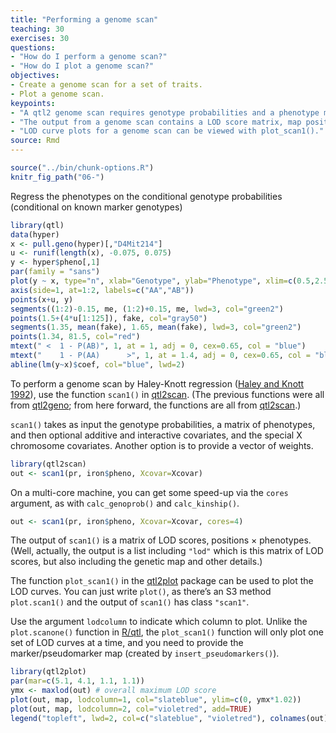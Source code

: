 ```yaml
---
title: "Performing a genome scan"
teaching: 30
exercises: 30
questions:
- "How do I perform a genome scan?"
- "How do I plot a genome scan?"
objectives:
- Create a genome scan for a set of traits.
- Plot a genome scan.
keypoints:
- "A qtl2 genome scan requires genotype probabilities and a phenotype matrix."
- "The output from a genome scan contains a LOD score matrix, map positions, and phenotypes."
- "LOD curve plots for a genome scan can be viewed with plot_scan1()."
source: Rmd
---
```


```r
source("../bin/chunk-options.R")
knitr_fig_path("06-")
```
Regress the phenotypes on the conditional genotype probabilities (conditional on known marker genotypes)

```r
library(qtl)
data(hyper)
x <- pull.geno(hyper)[,"D4Mit214"]
u <- runif(length(x), -0.075, 0.075)
y <- hyper$pheno[,1]
par(family = "sans")
plot(y ~ x, type="n", xlab="Genotype", ylab="Phenotype", xlim=c(0.5,2.5), xaxs="i", xaxt="n")
axis(side=1, at=1:2, labels=c("AA","AB"))
points(x+u, y)
segments((1:2)-0.15, me, (1:2)+0.15, me, lwd=3, col="green2")
points(1.5+(4*u[1:125]), fake, col="gray50")
segments(1.35, mean(fake), 1.65, mean(fake), lwd=3, col="green2")
points(1.34, 81.5, col="red")
mtext(" <  1 - P(AB)", 1, at = 1, adj = 0, cex=0.65, col = "blue")
mtext("    1 - P(AA)      >", 1, at = 1.4, adj = 0, cex=0.65, col = "blue")
abline(lm(y~x)$coef, col="blue", lwd=2)
```

To perform a genome scan by Haley-Knott regression
([Haley and Knott 1992](https://www.ncbi.nlm.nih.gov/pubmed/16718932)),
use the function `scan1()` in
[qtl2scan](https://github.com/rqtl/qtl2scan). (The previous functions 
were all from [qtl2geno](https://github.com/rqtl/qtl2geno); from here
forward, the functions are all from
[qtl2scan](https://github.com/rqtl/qtl2scan).)

`scan1()` takes as input the genotype probabilities, a matrix of phenotypes, and then optional additive and interactive covariates, and the special X chromosome covariates. Another option is to provide a
vector of weights.

```r
library(qtl2scan)
out <- scan1(pr, iron$pheno, Xcovar=Xcovar)
```

On a multi-core machine, you can get some speed-up via the `cores` argument, as with `calc_genoprob()` and `calc_kinship()`.

```r
out <- scan1(pr, iron$pheno, Xcovar=Xcovar, cores=4)
```

The output of `scan1()` is a matrix of LOD scores, positions &times; phenotypes. (Well, actually, the output is a list including `"lod"` which is this matrix of LOD scores, but also including the
genetic map and other details.)

The function `plot_scan1()` in the
[qtl2plot](https://github.com/rqtl/qtl2plot) package can be used to plot the LOD curves. You can just write `plot()`, as there's an S3 method `plot.scan1()` and the output of `scan1()` has class `"scan1"`.

Use the argument `lodcolumn` to indicate which column to plot. Unlike the `plot.scanone()` function in [R/qtl](http://rqtl.org), the `plot_scan1()` function will only plot one set of LOD curves at a time, and you need to provide the marker/pseudomarker map (created by `insert_pseudomarkers()`).

```r
library(qtl2plot)
par(mar=c(5.1, 4.1, 1.1, 1.1))
ymx <- maxlod(out) # overall maximum LOD score
plot(out, map, lodcolumn=1, col="slateblue", ylim=c(0, ymx*1.02))
plot(out, map, lodcolumn=2, col="violetred", add=TRUE)
legend("topleft", lwd=2, col=c("slateblue", "violetred"), colnames(out), bg="gray90")
```

